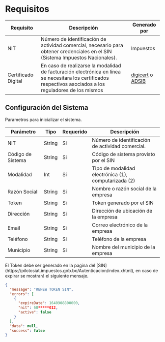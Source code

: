 # Requisitos

| Requisito           | Descripción                                                                                                                                                 | Generado por                                                             |
| ------------------- | ----------------------------------------------------------------------------------------------------------------------------------------------------------- | ------------------------------------------------------------------------ |
| NIT                 | Número de identificación de actividad comercial, necesario para obtener credenciales en el SIN (Sistema Impuestos Nacionales).                              | Impuestos                                                                |
| Certificado Digital | En caso de realizarse la modalidad de facturación electrónica en línea se necesitara los certificados respectivos asociados a los reguladores de los mismos | [digicert](https://www.digicert.bo/) o [ADSIB](https://firmadigital.bo/) |

## Configuración del Sistema

Parametros para inicializar el sistema.

| Parámetro         | Tipo   | Requerido | Descripción                                          |
| ----------------- | ------ | --------- | ---------------------------------------------------- |
| NIT               | String | Si        | Número de identificación de actividad comercial.     |
| Código de Sistema | String | Si        | Código de sistema provisto por el SIN                |
| Modalidad         | Int    | Si        | Tipo de modalidad electrónica (1), computarizada (2) |
| Razón Social      | String | Si        | Nombre o razón social de la empresa                  |
| Token             | String | Si        | Token generado por el SIN                            |
| Dirección         | String | Si        | Dirección de ubicación de la empresa                 |
| Email             | String | Si        | Correo electrónico de la empresa                     |
| Teléfono          | String | Si        | Teléfono de la empresa                               |
| Municipio         | String | Si        | Nombre del municipio de la empresa                   |

<Note>
El Token debe ser generado en la pagina del [SIN](https://pilotosiat.impuestos.gob.bo/Autenticacion/index.xhtml), en caso de expirar se mostrará el siguiente mensaje.
</Note>

```json
{
  "message": "RENEW TOKEN SIN",
  "errors": [
    {
      "expireDate": 1640908800000,
      "nit": 68*****012,
      "active": false
    }
  ],
  "data": null,
  "success": false
}
```

